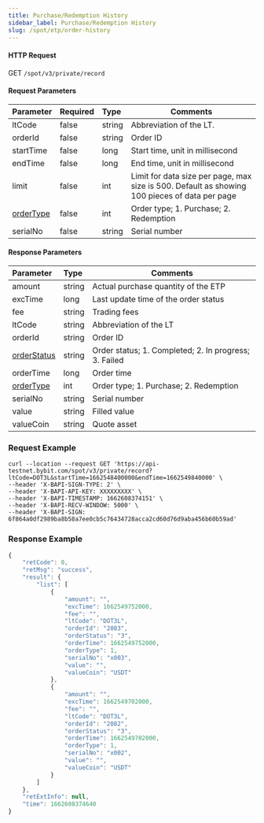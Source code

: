 ```yaml
---
title: Purchase/Redemption History
sidebar_label: Purchase/Redemption History
slug: /spot/etp/order-history
---
```




#### HTTP Request
GET <code>/spot/v3/private/record</code>

#### Request Parameters
| Parameter | Required | Type | Comments|
|:----- |:-------|:-----|------ |
|ltCode|false|string|Abbreviation of the LT.|
|orderId|false|string|Order ID|
|startTime|false|long|Start time, unit in millisecond|
|endTime|false|long|End time, unit in millisecond|
|limit|false|int|Limit for data size per page, max size is 500. Default as showing 100 pieces of data per page|
|<a href="#lt-order-type-ordertype">orderType</a>|false|int|Order type; 1. Purchase; 2. Redemption|
|serialNo|false|string|Serial number|

#### Response Parameters
| Parameter | Type | Comments|
|:----- |:-----|----- |
|amount|string|Actual purchase quantity of the ETP|
|excTime|long|Last update time of the order status|
|fee|string|Trading fees|
|ltCode|string|Abbreviation of the LT|
|orderId|string|Order ID|
|<a href="#lt-order-status-orderstatus">orderStatus</a>|string|Order status; 1. Completed; 2. In progress; 3. Failed|
|orderTime|long|Order time|
|<a href="#lt-order-type-ordertype">orderType</a>|int|Order type; 1. Purchase; 2. Redemption|
|serialNo|string|Serial number|
|value|string|Filled value|
|valueCoin|string|Quote asset|

### Request Example

<Tabs>
<TabItem value="console" label="Console">

```http
curl --location --request GET 'https://api-testnet.bybit.com/spot/v3/private/record?ltCode=DOT3L&startTime=1662548400000&endTime=1662549840000' \
--header 'X-BAPI-SIGN-TYPE: 2' \
--header 'X-BAPI-API-KEY: XXXXXXXXX' \
--header 'X-BAPI-TIMESTAMP: 1662608374151' \
--header 'X-BAPI-RECV-WINDOW: 5000' \
--header 'X-BAPI-SIGN: 6f864a0df2989ba8b58a7ee0cb5c76434728acca2cd60d76d9aba456b60b59ad'
```

</TabItem>
</Tabs>

### Response Example

```javascript
{
    "retCode": 0,
    "retMsg": "success",
    "result": {
        "list": [
            {
                "amount": "",
                "excTime": 1662549752000,
                "fee": "",
                "ltCode": "DOT3L",
                "orderId": "2083",
                "orderStatus": "3",
                "orderTime": 1662549752000,
                "orderType": 1,
                "serialNo": "x003",
                "value": "",
                "valueCoin": "USDT"
            },
            {
                "amount": "",
                "excTime": 1662549702000,
                "fee": "",
                "ltCode": "DOT3L",
                "orderId": "2082",
                "orderStatus": "3",
                "orderTime": 1662549702000,
                "orderType": 1,
                "serialNo": "x002",
                "value": "",
                "valueCoin": "USDT"
            }
        ]
    },
    "retExtInfo": null,
    "time": 1662608374640
}
```
